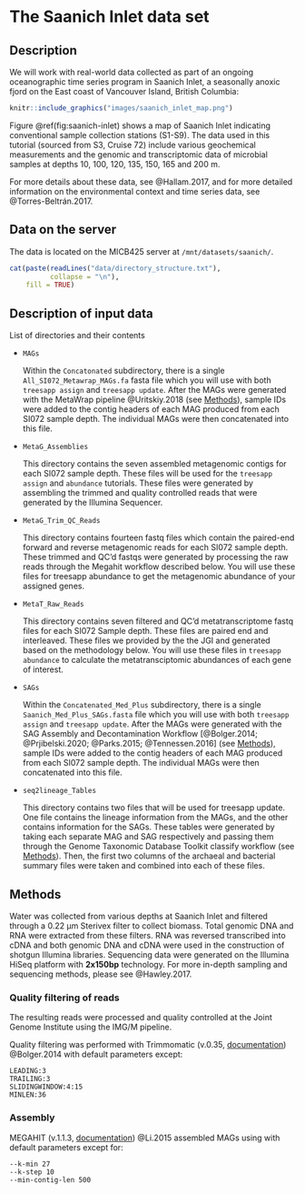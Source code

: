 # The Saanich Inlet data set

## Description 

We will work with real-world data collected as part of an ongoing oceanographic time series program in Saanich Inlet, a seasonally anoxic fjord on the East coast of Vancouver Island, British Columbia:

```r
knitr::include_graphics("images/saanich_inlet_map.png")
```

Figure \@ref(fig:saanich-inlet) shows a map of Saanich Inlet indicating conventional sample collection stations (S1-S9). The data used in this tutorial (sourced from S3, Cruise 72) include various geochemical measurements and the genomic and transcriptomic data of microbial samples at depths 10, 100, 120, 135, 150, 165 and 200 m.

For more details about these data, see @Hallam.2017, and for more detailed information on the environmental context and time series data, see @Torres-Beltrán.2017.

## Data on the server

The data is located on the MICB425 server at `/mnt/datasets/saanich/`.

```r
cat(paste(readLines("data/directory_structure.txt"),
          collapse = "\n"),
    fill = TRUE)
```

## Description of input data

List of directories and their contents

-  `MAGs`

    Within the `Concatonated` subdirectory, there is a single `All_SI072_Metawrap_MAGs.fa` fasta file which you will use with both `treesapp assign` and `treesapp update`. After the MAGs were generated with the MetaWrap pipeline @Uritskiy.2018 (see [Methods]), sample IDs were added to the contig headers of each MAG produced from each SI072 sample depth. The individual MAGs were then concatenated into this file.

-  `MetaG_Assemblies`

    This directory contains the seven assembled metagenomic contigs for each SI072 sample depth. These files will be used for the `treesapp assign` and `abundance` tutorials. These files were generated by assembling the trimmed and quality controlled reads that were generated by the Illumina Sequencer.

-  `MetaG_Trim_QC_Reads`

    This directory contains fourteen fastq files which contain the paired-end forward and reverse metagenomic reads for each SI072 sample depth. These trimmed and QC'd fastqs were generated by processing the raw reads through the Megahit workflow described below. You will use these files for treesapp abundance to get the metagenomic abundance of your assigned genes.

-  `MetaT_Raw_Reads`

    This directory contains seven filtered and QC'd metatranscriptome fastq files for each SI072 Sample depth. These files are paired end and interleaved. These files we provided by the the JGI and generated based on the methodology below. You will use these files in `treesapp abundance` to calculate the metatransciptomic abundances of each gene of interest.

-  `SAGs`

    Within the `Concatenated_Med_Plus` subdirectory, there is a single `Saanich_Med_Plus_SAGs.fasta` file which you will use with both `treesapp assign` and `treesapp update`. After the MAGs were generated with the SAG Assembly and Decontamination Workflow [@Bolger.2014; @Prjibelski.2020; @Parks.2015; @Tennessen.2016] (see [Methods]), sample IDs were added to the contig headers of each MAG produced from each SI072 sample depth. The individual MAGs were then concatenated into this file.

-  `seq2lineage_Tables`

    This directory contains two files that will be used for treesapp update. One file contains the lineage information from the MAGs, and the other contains information for the SAGs. These tables were generated by taking each separate MAG and SAG respectively and passing them through the Genome Taxonomic Database Toolkit classify workflow (see [Methods]). Then, the first two columns of the archaeal and bacterial summary files were taken and combined into each of these files.

## Methods

Water was collected from various depths at Saanich Inlet and filtered through a 0.22 µm Sterivex filter to collect biomass. Total genomic DNA and RNA were extracted from these filters. RNA was reversed transcribed into cDNA and both genomic DNA and cDNA were used in the construction of shotgun Illumina libraries. Sequencing data were generated on the Illumina HiSeq platform with **2x150bp** technology. For more in-depth sampling and sequencing methods, please see @Hawley.2017.

### Quality filtering of reads

The resulting reads were processed and quality controlled at the Joint Genome Institute using the IMG/M pipeline. 

Quality filtering was performed with Trimmomatic (v.0.35, [documentation](http://www.usadellab.org/cms/?page=trimmomatic)) @Bolger.2014 with default parameters except:

```
LEADING:3 
TRAILING:3 
SLIDINGWINDOW:4:15 
MINLEN:36
```

### Assembly

MEGAHIT (v.1.1.3, [documentation](https://github.com/voutcn/megahit/wiki/Assembly-Tips)) @Li.2015 assembled MAGs using with default parameters except for:

```
--k-min 27 
--k-step 10 
--min-contig-len 500
```
